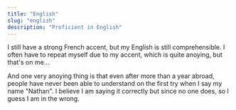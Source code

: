 ```yaml
---
title: "English"
slug: "english"
description: "Proficient in English"
---
```


I still have a strong French accent, but my English is still comprehensible.
I often have to repeat myself due to my accent, which is quite anoying, but that's on me...

And one very anoying thing is that even after more than a year abroad, people have never been able to understand on the first try when I say my name "Nathan". I believe I am saying it correctly but since no one does, so I guess I am in the wrong.
